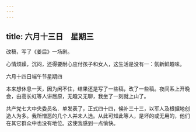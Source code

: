 ```yaml
---
---
---
```

title: 六月十三日　星期三
---




改稿，写了《姜后》一场剧。

心情烦躁，沉闷，还得要耐心应付孩子和女人，这生活是没有一：氛新鲜趣味。

六月十四日端午节星期四

本来想休息一天，因为闲不住，结果还是写了一些稿，改了一些稿。夜间系上开晚会，由高长虹等人讲屈原，无趣又无聊，我坐了一刻就上山了。

共产党七大中央委员名．单发表了，正式四十四，候补三十三，以军人及根据地创造人为多。我所憎恶的几个人并未人选。从此可知此等人，是坏的或无用的，他们在其它群众中也没有地位。这使我感到一点愉快。